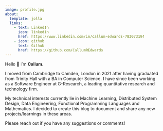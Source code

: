 ```yaml
---
image: profile.jpg
about:
  template: jolla
  links:
    - text: LinkedIn
      icon: linkedin
      href: https://www.linkedin.com/in/callum-edwards-783073194
    - icon: github
      text: Github
      href: https://github.com/CallumREdwards
---
```


Hello 👋 I'm **Callum**.

I moved from Cambridge to Camden, London in 2021 after having graduated from Trinity Hall with a BA in Computer Science. I have since been working as a Software Engineer at G-Research, a leading quantitative research and technology firm.

My technical interests currently lie in Machine Learning, Distributed System Design, Data Engineering, Functional Programming Languages and Mathematics. I decided to create this blog to document and share any new projects/learnings in these areas.

Please reach out if you have any suggestions or comments!
